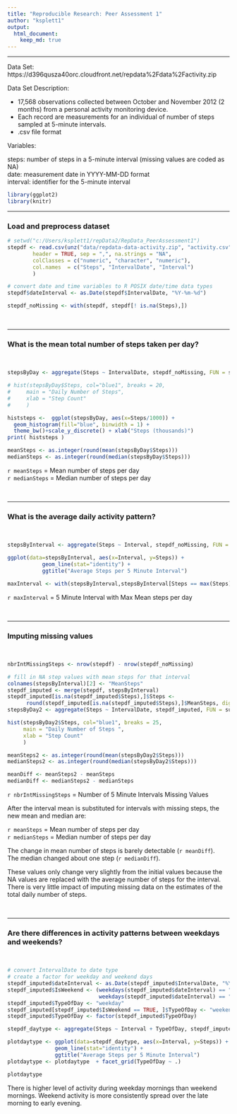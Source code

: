 ```yaml
---
title: "Reproducible Research: Peer Assessment 1"
author: "ksplett1"
output: 
  html_document:
    keep_md: true
---
```



<hr />
Data Set:
https://d396qusza40orc.cloudfront.net/repdata%2Fdata%2Factivity.zip

Data Set Description:

* 17,568 observations collected between October and November 2012 (2 months) from a personal activity monitoring device. 
* Each record are measurements for an individual of number of steps sampled at 5-minute intervals.
* .csv file format

Variables:

steps:    number of steps in a 5-minute interval (missing values are coded as NA) <br />
date:     measurement date in YYYY-MM-DD format <br />
interval: identifier for the 5-minute interval <br />

```r

library(ggplot2)
library(knitr)

```

<hr />
### Load and preprocess dataset ###

```r
# setwd("c:/Users/ksplett1/repData2/RepData_PeerAssessment1")
stepdf <- read.csv(unz("data/repdata-data-activity.zip", "activity.csv" ),
        header = TRUE, sep = ",", na.strings = "NA",
        colClasses = c("numeric", "character", "numeric"),
  	    col.names  = c("Steps", "IntervalDate", "Interval")
	    )

# convert date and time variables to R POSIX date/time data types
stepdf$dateInterval <- as.Date(stepdf$IntervalDate, "%Y-%m-%d")

stepdf_noMissing <- with(stepdf, stepdf[! is.na(Steps),])

```

<br />
<hr />
### What is the mean total number of steps taken per day? ###
<br />

```r
stepsByDay <- aggregate(Steps ~ IntervalDate, stepdf_noMissing, FUN = sum) 

# hist(stepsByDay$Steps, col="blue1", breaks = 20, 
#     main = "Daily Number of Steps",
#     xlab = "Step Count"
#     )

histsteps <-  ggplot(stepsByDay, aes(x=Steps/1000)) +
  geom_histogram(fill="blue", binwidth = 1) + 
  theme_bw()+scale_y_discrete() + xlab("Steps (thousands)") 
print( histsteps )

meanSteps <- as.integer(round(mean(stepsByDay$Steps)))
medianSteps <- as.integer(round(median(stepsByDay$Steps)))
```

`r meanSteps` = Mean number of steps per day  <br />
`r medianSteps` = Median number of steps per day

<br />
<hr />
### What is the average daily activity pattern? ###
<br />

```r
stepsByInterval <- aggregate(Steps ~ Interval, stepdf_noMissing, FUN = mean)

ggplot(data=stepsByInterval, aes(x=Interval, y=Steps)) + 
           geom_line(stat="identity") +
           ggtitle("Average Steps per 5 Minute Interval")

maxInterval <- with(stepsByInterval,stepsByInterval[Steps == max(Steps),]$Interval)
```


`r maxInterval` = 5 Minute Interval with Max Mean steps per day

<br />
<hr />
### Imputing missing values ###
<br />

```r
nbrIntMissingSteps <- nrow(stepdf) - nrow(stepdf_noMissing)

# fill in NA step values with mean steps for that interval
colnames(stepsByInterval)[2] <- "MeanSteps"
stepdf_imputed <- merge(stepdf, stepsByInterval)
stepdf_imputed[is.na(stepdf_imputed$Steps),]$Steps <- 
      round(stepdf_imputed[is.na(stepdf_imputed$Steps),]$MeanSteps, digits = 2)
stepsByDay2 <- aggregate(Steps ~ IntervalDate, stepdf_imputed, FUN = sum)

hist(stepsByDay2$Steps, col="blue1", breaks = 25,
     main = "Daily Number of Steps ",
     xlab = "Step Count"
     )

meanSteps2 <- as.integer(round(mean(stepsByDay2$Steps)))
medianSteps2 <- as.integer(round(median(stepsByDay2$Steps)))

meanDiff <- meanSteps2 - meanSteps
medianDiff <- medianSteps2 - medianSteps

```

`r nbrIntMissingSteps` = Number of 5 Minute Intervals Missing Values

After the interval mean is substituted for intervals with missing steps, the new mean and median are:

`r meanSteps` = Mean number of steps per day  <br />
`r medianSteps` = Median number of steps per day

The change in mean number of steps is barely detectable (`r meanDiff`). <br />
The median changed about one step (`r medianDiff`).


These values only change very slightly from the initial values because the NA values are replaced with the average number of steps for the interval. There is very little impact of imputing missing data on the estimates of the total daily number of steps.


<br />
<hr />
### Are there differences in activity patterns between weekdays and weekends? ###
<br />

```r
# convert IntervalDate to date type
# create a factor for weekday and weekend days
stepdf_imputed$dateInterval <- as.Date(stepdf_imputed$IntervalDate, "%Y-%m-%d")
stepdf_imputed$IsWeekend <- (weekdays(stepdf_imputed$dateInterval) == "Saturday" | 
                             weekdays(stepdf_imputed$dateInterval) == "Sunday" )
stepdf_imputed$TypeOfDay <- "weekday"
stepdf_imputed[stepdf_imputed$IsWeekend == TRUE, ]$TypeOfDay <- "weekend"
stepdf_imputed$TypeOfDay <- factor(stepdf_imputed$TypeOfDay)

stepdf_daytype <- aggregate(Steps ~ Interval + TypeOfDay, stepdf_imputed, FUN = mean)

plotdaytype <- ggplot(data=stepdf_daytype, aes(x=Interval, y=Steps)) + 
               geom_line(stat="identity") +
               ggtitle("Average Steps per 5 Minute Interval")
plotdaytype <- plotdaytype  + facet_grid(TypeOfDay ~ .)

plotdaytype

```

There is higher level of activity during weekday mornings than weekend mornings. Weekend activity is more consistently spread over the late morning to early evening.